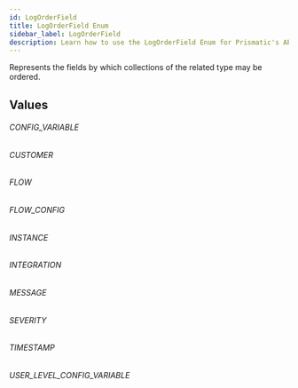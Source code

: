 ```yaml
---
id: LogOrderField
title: LogOrderField Enum
sidebar_label: LogOrderField
description: Learn how to use the LogOrderField Enum for Prismatic's API.
---
```


Represents the fields by which collections of the related type may be ordered.

## Values

###### CONFIG_VARIABLE

###### CUSTOMER

###### FLOW

###### FLOW_CONFIG

###### INSTANCE

###### INTEGRATION

###### MESSAGE

###### SEVERITY

###### TIMESTAMP

###### USER_LEVEL_CONFIG_VARIABLE

